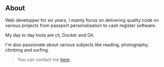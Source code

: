 ## About

Web developper for six years, I mainly focus on delivering quality code on various projects from passport personalisation to cash register software.

My day to day tools are cli, Docker and Git.

I'm also passionate about various subjects like reading, photography, climbing and surfing.
> You can contact me [here](mailto:home@damien.link).
